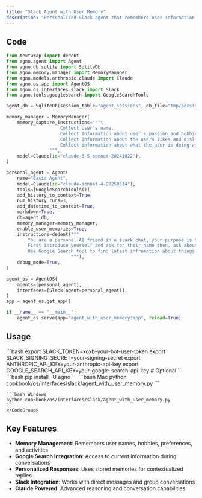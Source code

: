 ```yaml
---
title: "Slack Agent with User Memory"
description: "Personalized Slack agent that remembers user information and preferences"
---
```


## Code

```python cookbook/os/interfaces/slack/agent_with_user_memory.py
from textwrap import dedent
from agno.agent import Agent
from agno.db.sqlite import SqliteDb
from agno.memory.manager import MemoryManager
from agno.models.anthropic.claude import Claude
from agno.os.app import AgentOS
from agno.os.interfaces.slack import Slack
from agno.tools.googlesearch import GoogleSearchTools

agent_db = SqliteDb(session_table="agent_sessions", db_file="tmp/persistent_memory.db")

memory_manager = MemoryManager(
    memory_capture_instructions="""\
                    Collect User's name,
                    Collect Information about user's passion and hobbies,
                    Collect Information about the users likes and dislikes,
                    Collect information about what the user is doing with their life right now
                """,
    model=Claude(id="claude-3-5-sonnet-20241022"),
)

personal_agent = Agent(
    name="Basic Agent",
    model=Claude(id="claude-sonnet-4-20250514"),
    tools=[GoogleSearchTools()],
    add_history_to_context=True,
    num_history_runs=3,
    add_datetime_to_context=True,
    markdown=True,
    db=agent_db,
    memory_manager=memory_manager,
    enable_user_memories=True,
    instructions=dedent("""
        You are a personal AI friend in a slack chat, your purpose is to chat with the user about things and make them feel good.
        First introduce yourself and ask for their name then, ask about themeselves, their hobbies, what they like to do and what they like to talk about.
        Use Google Search tool to find latest infromation about things in the conversations
                        """),
    debug_mode=True,
)

agent_os = AgentOS(
    agents=[personal_agent],
    interfaces=[Slack(agent=personal_agent)],
)
app = agent_os.get_app()

if __name__ == "__main__":
    agent_os.serve(app="agent_with_user_memory:app", reload=True)
```

## Usage

<Steps>
  <Snippet file="create-venv-step.mdx" />

  <Step title="Set Environment Variables">
    ```bash
    export SLACK_TOKEN=xoxb-your-bot-user-token
    export SLACK_SIGNING_SECRET=your-signing-secret
    export ANTHROPIC_API_KEY=your-anthropic-api-key
    export GOOGLE_SEARCH_API_KEY=your-google-search-api-key  # Optional
    ```
  </Step>

  <Step title="Install libraries">
    ```bash
    pip install -U agno
    ```
  </Step>

  <Step title="Run Example">
    <CodeGroup>
    ```bash Mac
    python cookbook/os/interfaces/slack/agent_with_user_memory.py
    ```

    ```bash Windows
    python cookbook/os/interfaces/slack/agent_with_user_memory.py
    ```
    </CodeGroup>
  </Step>
</Steps>

## Key Features

- **Memory Management**: Remembers user names, hobbies, preferences, and activities
- **Google Search Integration**: Access to current information during conversations
- **Personalized Responses**: Uses stored memories for contextualized replies
- **Slack Integration**: Works with direct messages and group conversations
- **Claude Powered**: Advanced reasoning and conversation capabilities

